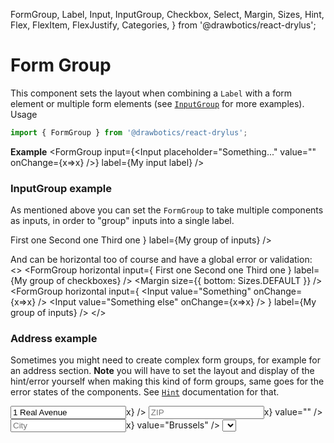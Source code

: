   FormGroup,
  Label,
  Input,
  InputGroup,
  Checkbox,
  Select,
  Margin,
  Sizes,
  Hint,
  Flex,
  FlexItem,
  FlexJustify,
  Categories,
} from '@drawbotics/react-drylus';



# Form Group
This component sets the layout when combining a `Label` with a form element or multiple form elements (see [`InputGroup`](/forms/input-group) for more examples).
Usage
```jsx
import { FormGroup } from '@drawbotics/react-drylus';
```

__Example__
<Playground component={FormGroup}>
  <FormGroup
    input={<Input placeholder="Something..." value="" onChange={x=>x} />}
    label={<Label>My input label</Label>} />
</Playground>


### InputGroup example
As mentioned above you can set the `FormGroup` to take multiple components as inputs, in order to "group" inputs into a single label.

<Playground>
  <FormGroup
    input={
      <InputGroup hint="This is a global hint">
        <Checkbox checked>First one</Checkbox>
        <Checkbox>Second one</Checkbox>
        <Checkbox>Third one</Checkbox>
      </InputGroup>
    }
    label={<Label>My group of inputs</Label>} />
</Playground>

And can be horizontal too of course and have a global error or validation:
<Playground>
  <>
    <FormGroup
      horizontal
      input={
        <InputGroup error="This is a global error">
          <Checkbox checked>First one</Checkbox>
          <Checkbox>Second one</Checkbox>
          <Checkbox>Third one</Checkbox>
        </InputGroup>
      }
      label={<Label>My group of checkboxes</Label>} />
    <Margin size={{ bottom: Sizes.DEFAULT }} />
    <FormGroup
      horizontal
      input={
        <InputGroup valid>
          <Input value="Something" onChange={x=>x} />
          <Input value="Something else" onChange={x=>x} />
        </InputGroup>
      }
      label={<Label>My group of inputs</Label>} />
  </>
</Playground>


### Address example
Sometimes you might need to create complex form groups, for example for an address section. **Note** you will have to set the layout and display of the hint/error yourself when making this kind of form groups, same goes for the error states of the components. See [`Hint`](/forms/hint) documentation for that.

<Playground>
  <FormGroup
    input={
      <>
        <Flex justify={FlexJustify.START} wrap>
          <FlexItem flex={3/4}>
            <Margin size={{ right: Sizes.EXTRA_SMALL, bottom: Sizes.EXTRA_SMALL }}>
              <Input valid placeholder="Street & Number" value="1 Real Avenue" onChange={x=>x} />
            </Margin>
          </FlexItem>
          <FlexItem flex={1/4}>
            <Margin size={{ bottom: Sizes.EXTRA_SMALL }}>
              <Input error placeholder="ZIP" onChange={x=>x} value="" />
            </Margin>
          </FlexItem>
          <FlexItem flex={1/2}>
            <Margin size={{ right: Sizes.EXTRA_SMALL }}>
              <Input valid placeholder="City" onChange={x=>x} value="Brussels" />
            </Margin>
          </FlexItem>
          <FlexItem flex={1/2}>
            <Select error placeholder="Country" options={[{ value: 'IT', label: 'Italy' }, { value: 'FR', label: 'France' }]} onChange={x=>x} />
          </FlexItem>
        </Flex>
        <Hint category={Categories.DANGER}>All fields are required</Hint>
      </>
    }
    label={<Label>Address of residence</Label>} />
</Playground>
